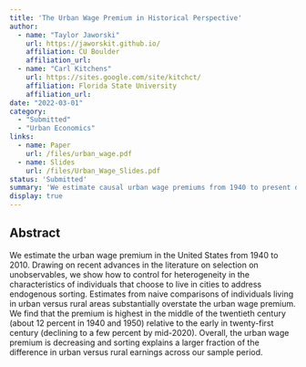 ```yaml
---
title: 'The Urban Wage Premium in Historical Perspective'
author:
  - name: "Taylor Jaworski"
    url: https://jaworskit.github.io/
    affiliation: CU Boulder
    affiliation_url: 
  - name: "Carl Kitchens"
    url: https://sites.google.com/site/kitchct/
    affiliation: Florida State University
    affiliation_url: 
date: "2022-03-01"
category: 
  - "Submitted"
  - "Urban Economics"
links:
  - name: Paper
    url: /files/urban_wage.pdf
  - name: Slides
    url: /files/Urban_Wage_Slides.pdf
status: 'Submitted'
summary: 'We estimate causal urban wage premiums from 1940 to present day.'
display: true
---
```



## Abstract

We estimate the urban wage premium in the United States from 1940 to 2010. Drawing on recent advances in the literature on selection on unobservables, we show how to control for heterogeneity in the characteristics of individuals that choose to live in cities to address endogenous sorting. Estimates from naive comparisons of individuals living in urban versus rural areas substantially overstate the urban wage premium. We find that the premium is highest in the middle of the twentieth century (about 12 percent in 1940 and 1950) relative to the early in twenty-first century (declining to a few percent by mid-2020). Overall, the urban wage premium is decreasing and sorting explains a larger fraction of the difference in urban versus rural earnings across our sample period.




